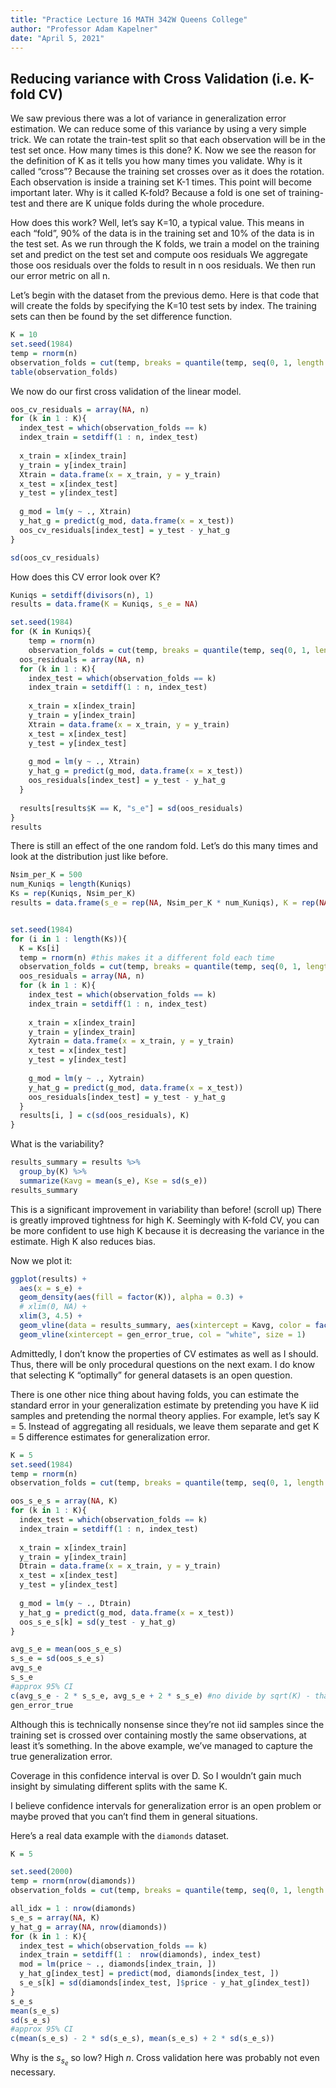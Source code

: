 ```yaml
---
title: "Practice Lecture 16 MATH 342W Queens College"
author: "Professor Adam Kapelner"
date: "April 5, 2021"
---
```



## Reducing variance with Cross Validation (i.e. K-fold CV)

We saw previous there was a lot of variance in generalization error estimation. We can reduce some of this variance by using a very simple trick. We can rotate the train-test split so that each observation will be in the test set once. How many times is this done? K. Now we see the reason for the definition of K as it tells you how many times you validate. Why is it called "cross"? Because the training set crosses over as it does the rotation. Each observation is inside a training set K-1 times. This point will become important later. Why is it called K-fold? Because a fold is one set of training-test and there are K unique folds during the whole procedure.

How does this work? Well, let's say K=10, a typical value. This means in each "fold", 90% of the data is in the training set and 10% of the data is in the test set. As we run through the K folds, we train a model on the training set and predict on the test set and compute oos residuals We aggregate those oos residuals over the folds to result in n oos residuals. We then run our error metric on all n.

Let's begin with the dataset from the previous demo. Here is that code that will create the folds by specifying the K=10 test sets by index. The training sets can then be found by the set difference function.

```r
K = 10
set.seed(1984)
temp = rnorm(n)
observation_folds = cut(temp, breaks = quantile(temp, seq(0, 1, length.out = K + 1)), include.lowest = TRUE, labels = FALSE)
table(observation_folds)
```

We now do our first cross validation of the linear model.

```r
oos_cv_residuals = array(NA, n)
for (k in 1 : K){
  index_test = which(observation_folds == k)
  index_train = setdiff(1 : n, index_test)
  
  x_train = x[index_train]
  y_train = y[index_train]
  Xtrain = data.frame(x = x_train, y = y_train)
  x_test = x[index_test]
  y_test = y[index_test]
  
  g_mod = lm(y ~ ., Xtrain)
  y_hat_g = predict(g_mod, data.frame(x = x_test))
  oos_cv_residuals[index_test] = y_test - y_hat_g
}

sd(oos_cv_residuals)
```

How does this CV error look over K? 

```r
Kuniqs = setdiff(divisors(n), 1)
results = data.frame(K = Kuniqs, s_e = NA)

set.seed(1984)
for (K in Kuniqs){
    temp = rnorm(n)
    observation_folds = cut(temp, breaks = quantile(temp, seq(0, 1, length.out = K + 1)), include.lowest = TRUE, labels = FALSE)
  oos_residuals = array(NA, n)
  for (k in 1 : K){
    index_test = which(observation_folds == k)
    index_train = setdiff(1 : n, index_test)
    
    x_train = x[index_train]
    y_train = y[index_train]
    Xtrain = data.frame(x = x_train, y = y_train)
    x_test = x[index_test]
    y_test = y[index_test]
    
    g_mod = lm(y ~ ., Xtrain)
    y_hat_g = predict(g_mod, data.frame(x = x_test))
    oos_residuals[index_test] = y_test - y_hat_g
  }
  
  results[results$K == K, "s_e"] = sd(oos_residuals)
}
results
```

There is still an effect of the one random fold. Let's do this many times and look at the distribution just like before.

```r
Nsim_per_K = 500
num_Kuniqs = length(Kuniqs)
Ks = rep(Kuniqs, Nsim_per_K)
results = data.frame(s_e = rep(NA, Nsim_per_K * num_Kuniqs), K = rep(NA, Nsim_per_K * num_Kuniqs))


set.seed(1984)
for (i in 1 : length(Ks)){
  K = Ks[i]
  temp = rnorm(n) #this makes it a different fold each time
  observation_folds = cut(temp, breaks = quantile(temp, seq(0, 1, length.out = K + 1)), include.lowest = TRUE, labels = FALSE)
  oos_residuals = array(NA, n)
  for (k in 1 : K){
    index_test = which(observation_folds == k)
    index_train = setdiff(1 : n, index_test)
    
    x_train = x[index_train]
    y_train = y[index_train]
    Xytrain = data.frame(x = x_train, y = y_train)
    x_test = x[index_test]
    y_test = y[index_test]
    
    g_mod = lm(y ~ ., Xytrain)
    y_hat_g = predict(g_mod, data.frame(x = x_test))
    oos_residuals[index_test] = y_test - y_hat_g
  }
  results[i, ] = c(sd(oos_residuals), K)
}
```

What is the variability?

```r
results_summary = results %>%
  group_by(K) %>%
  summarize(Kavg = mean(s_e), Kse = sd(s_e))
results_summary
```

This is a significant improvement in variability than before! (scroll up) There is greatly improved tightness for high K. Seemingly with K-fold CV, you can be more confident to use high K because it is decreasing the variance in the estimate. High K also reduces bias.

Now we plot it:

```r
ggplot(results) + 
  aes(x = s_e) +
  geom_density(aes(fill = factor(K)), alpha = 0.3) + 
  # xlim(0, NA) +
  xlim(3, 4.5) +
  geom_vline(data = results_summary, aes(xintercept = Kavg, color = factor(K)), size = 2) +
  geom_vline(xintercept = gen_error_true, col = "white", size = 1)
```


Admittedly, I don't know the properties of CV estimates as well as I should. Thus, there will be only procedural questions on the next exam. I do know that selecting K "optimally" for general datasets is an open question.

There is one other nice thing about having folds, you can estimate the standard error in your generalization estimate by pretending you have K iid samples and pretending the normal theory applies. For example, let's say K = 5. Instead of aggregating all residuals, we leave them separate and get K = 5 difference estimates for generalization error.

```r
K = 5
set.seed(1984)
temp = rnorm(n)
observation_folds = cut(temp, breaks = quantile(temp, seq(0, 1, length.out = K + 1)), include.lowest = TRUE, labels = FALSE)

oos_s_e_s = array(NA, K)
for (k in 1 : K){
  index_test = which(observation_folds == k)
  index_train = setdiff(1 : n, index_test)
  
  x_train = x[index_train]
  y_train = y[index_train]
  Dtrain = data.frame(x = x_train, y = y_train)
  x_test = x[index_test]
  y_test = y[index_test]
  
  g_mod = lm(y ~ ., Dtrain)
  y_hat_g = predict(g_mod, data.frame(x = x_test))
  oos_s_e_s[k] = sd(y_test - y_hat_g)
}

avg_s_e = mean(oos_s_e_s)
s_s_e = sd(oos_s_e_s)
avg_s_e
s_s_e
#approx 95% CI
c(avg_s_e - 2 * s_s_e, avg_s_e + 2 * s_s_e) #no divide by sqrt(K) - that was a mistake in the notes
gen_error_true
```

Although this is technically nonsense since they're not iid samples since the training set is crossed over containing mostly the same observations, at least it's something. In the above example, we've managed to capture the true generalization error.

Coverage in this confidence interval is over D. So I wouldn't gain much insight by simulating different splits with the same K.

I believe confidence intervals for generalization error is an open problem or maybe proved that you can't find them in general situations.

Here's a real data example with the `diamonds` dataset.

```r
K = 5

set.seed(2000)
temp = rnorm(nrow(diamonds))
observation_folds = cut(temp, breaks = quantile(temp, seq(0, 1, length.out = K + 1)), include.lowest = TRUE, labels = FALSE)

all_idx = 1 : nrow(diamonds)
s_e_s = array(NA, K)
y_hat_g = array(NA, nrow(diamonds))
for (k in 1 : K){
  index_test = which(observation_folds == k)
  index_train = setdiff(1 :  nrow(diamonds), index_test)
  mod = lm(price ~ ., diamonds[index_train, ])
  y_hat_g[index_test] = predict(mod, diamonds[index_test, ])
  s_e_s[k] = sd(diamonds[index_test, ]$price - y_hat_g[index_test])
}
s_e_s
mean(s_e_s)
sd(s_e_s)
#approx 95% CI
c(mean(s_e_s) - 2 * sd(s_e_s), mean(s_e_s) + 2 * sd(s_e_s))
```

Why is the $s_{s_e}$ so low? High $n$. Cross validation here was probably not even necessary.

